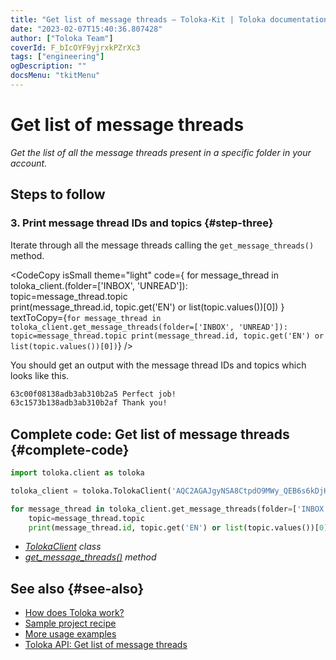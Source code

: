 ```yaml
---
title: "Get list of message threads — Toloka-Kit | Toloka documentation"
date: "2023-02-07T15:40:36.807428"
author: ["Toloka Team"]
coverId: F_bIcOYF9yjrxkPZrXc3
tags: ["engineering"]
ogDescription: ""
docsMenu: "tkitMenu"
---
```



# Get list of message threads

_Get the list of all the message threads present in a specific folder in your account._

## Steps to follow

<Import/>

<Instantiate/>

### 3. Print message thread IDs and topics {#step-three}

Iterate through all the message threads calling the `get_message_threads()` method.

<CodeCopy
  isSmall
  theme="light"
  code={
    <HighlightChildren language="python">
      for message_thread in toloka_client.<Term term="get_message_threads"><GetMessageThreads/></Term>(folder=['INBOX', 'UNREAD']):
      <br/>    topic=message_thread.topic
      <br/>    print(message_thread.id, topic.get('EN') or list(topic.values())[0])
    </HighlightChildren>
  }
  textToCopy={`for message_thread in toloka_client.get_message_threads(folder=['INBOX', 'UNREAD']):
    topic=message_thread.topic
    print(message_thread.id, topic.get('EN') or list(topic.values())[0])`}
/>

You should get an output with the message thread IDs and topics which looks like this.

```bash
63c00f08138adb3ab310b2a5 Perfect job!
63c1573b138adb3ab310b2af Thank you!
```

## Complete code: Get list of message threads {#complete-code}

```python
import toloka.client as toloka

toloka_client = toloka.TolokaClient('AQC2AGAJgyNSA8CtpdO9MWy_QEB6s6kDjHUoElE', 'PRODUCTION')

for message_thread in toloka_client.get_message_threads(folder=['INBOX', 'UNREAD']):
    topic=message_thread.topic
    print(message_thread.id, topic.get('EN') or list(topic.values())[0])
```

<Note mode="tip" title="List of classes and methods used in this recipe">

- _[TolokaClient](/docs-new/toloka-kit/reference/toloka.client.TolokaClient) class_
- _[get_message_threads()](/docs-new/toloka-kit/reference/toloka.client.TolokaClient.get_message_threads) method_

</Note>

## See also {#see-also}

- [How does Toloka work?](https://toloka.ai/en/docs/guide/concepts/overview)
- [Sample project recipe](/docs-new/toloka-kit/recipes/learn-basics)
- [More usage examples](/docs-new/toloka-kit/recipes/use-cases)
- [Toloka API:  Get list of message threads](https://toloka.ai/docs/api/api-reference/#get-/message-threads)
